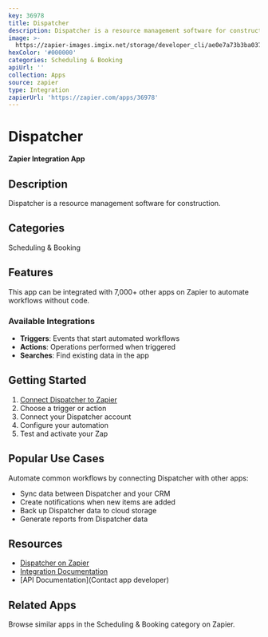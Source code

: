 ```yaml
---
key: 36978
title: Dispatcher
description: Dispatcher is a resource management software for construction.
image: >-
  https://zapier-images.imgix.net/storage/developer_cli/ae0e7a73b3ba037c014656f9e1a85503.png?auto=format%2Ccompress&ixlib=python-3.0.0&q=50
hexColor: '#000000'
categories: Scheduling & Booking
apiUrl: ''
collection: Apps
source: zapier
type: Integration
zapierUrl: 'https://zapier.com/apps/36978'
---
```

# Dispatcher

**Zapier Integration App**

## Description

Dispatcher is a resource management software for construction.

## Categories

Scheduling & Booking

## Features

This app can be integrated with 7,000+ other apps on Zapier to automate workflows without code.

### Available Integrations

- **Triggers**: Events that start automated workflows
- **Actions**: Operations performed when triggered
- **Searches**: Find existing data in the app

## Getting Started

1. [Connect Dispatcher to Zapier](https://zapier.com/apps/36978)
2. Choose a trigger or action
3. Connect your Dispatcher account
4. Configure your automation
5. Test and activate your Zap

## Popular Use Cases

Automate common workflows by connecting Dispatcher with other apps:

- Sync data between Dispatcher and your CRM
- Create notifications when new items are added
- Back up Dispatcher data to cloud storage
- Generate reports from Dispatcher data

## Resources

- [Dispatcher on Zapier](https://zapier.com/apps/36978)
- [Integration Documentation](https://zapier.com/apps/36978/integrations)
- [API Documentation](Contact app developer)

## Related Apps

Browse similar apps in the Scheduling & Booking category on Zapier.
